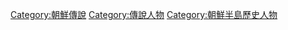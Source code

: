 [[Category:朝鮮傳說|Category:朝鮮傳說]]
[[Category:傳說人物|Category:傳說人物]]
[[Category:朝鮮半島歷史人物|Category:朝鮮半島歷史人物]]